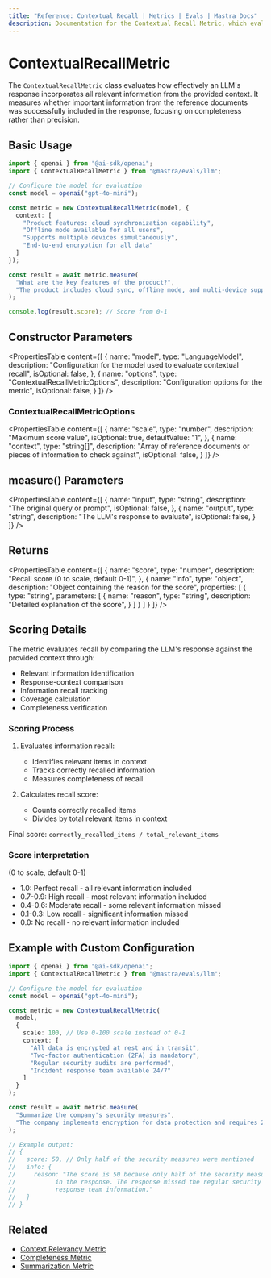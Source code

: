 ```yaml
---
title: "Reference: Contextual Recall | Metrics | Evals | Mastra Docs"
description: Documentation for the Contextual Recall Metric, which evaluates the completeness of LLM responses in incorporating relevant context.
---
```


# ContextualRecallMetric

The `ContextualRecallMetric` class evaluates how effectively an LLM's response incorporates all relevant information from the provided context. It measures whether important information from the reference documents was successfully included in the response, focusing on completeness rather than precision.

## Basic Usage

```typescript
import { openai } from "@ai-sdk/openai";
import { ContextualRecallMetric } from "@mastra/evals/llm";

// Configure the model for evaluation
const model = openai("gpt-4o-mini");

const metric = new ContextualRecallMetric(model, {
  context: [
    "Product features: cloud synchronization capability",
    "Offline mode available for all users",
    "Supports multiple devices simultaneously",
    "End-to-end encryption for all data"
  ]
});

const result = await metric.measure(
  "What are the key features of the product?",
  "The product includes cloud sync, offline mode, and multi-device support.",
);

console.log(result.score); // Score from 0-1
```

## Constructor Parameters

<PropertiesTable
  content={[
    {
      name: "model",
      type: "LanguageModel",
      description: "Configuration for the model used to evaluate contextual recall",
      isOptional: false,
    },
    {
      name: "options",
      type: "ContextualRecallMetricOptions",
      description: "Configuration options for the metric",
      isOptional: false,
    }
  ]}
/>

### ContextualRecallMetricOptions

<PropertiesTable
  content={[
    {
      name: "scale",
      type: "number",
      description: "Maximum score value",
      isOptional: true,
      defaultValue: "1",
    },
    {
      name: "context",
      type: "string[]",
      description: "Array of reference documents or pieces of information to check against",
      isOptional: false,
    }
  ]}
/>

## measure() Parameters

<PropertiesTable
  content={[
    {
      name: "input",
      type: "string",
      description: "The original query or prompt",
      isOptional: false,
    },
    {
      name: "output",
      type: "string",
      description: "The LLM's response to evaluate",
      isOptional: false,
    }
  ]}
/>

## Returns

<PropertiesTable
  content={[
    {
      name: "score",
      type: "number",
      description: "Recall score (0 to scale, default 0-1)",
    },
    {
      name: "info",
      type: "object",
      description: "Object containing the reason for the score",
      properties: [
        {
          type: "string",
          parameters: [
            {
              name: "reason",
              type: "string",
              description: "Detailed explanation of the score",
            }
          ]
        }
      ]
    }
  ]}
/>

## Scoring Details

The metric evaluates recall by comparing the LLM's response against the provided context through:
- Relevant information identification
- Response-context comparison
- Information recall tracking
- Coverage calculation
- Completeness verification

### Scoring Process

1. Evaluates information recall:
   - Identifies relevant items in context
   - Tracks correctly recalled information
   - Measures completeness of recall

2. Calculates recall score:
   - Counts correctly recalled items
   - Divides by total relevant items in context

Final score: `correctly_recalled_items / total_relevant_items`

### Score interpretation
(0 to scale, default 0-1)
- 1.0: Perfect recall - all relevant information included
- 0.7-0.9: High recall - most relevant information included
- 0.4-0.6: Moderate recall - some relevant information missed
- 0.1-0.3: Low recall - significant information missed
- 0.0: No recall - no relevant information included

## Example with Custom Configuration

```typescript
import { openai } from "@ai-sdk/openai";
import { ContextualRecallMetric } from "@mastra/evals/llm";

// Configure the model for evaluation
const model = openai("gpt-4o-mini");

const metric = new ContextualRecallMetric(
  model,
  {
    scale: 100, // Use 0-100 scale instead of 0-1
    context: [
      "All data is encrypted at rest and in transit",
      "Two-factor authentication (2FA) is mandatory",
      "Regular security audits are performed",
      "Incident response team available 24/7"
    ]
  }
);

const result = await metric.measure(
  "Summarize the company's security measures",
  "The company implements encryption for data protection and requires 2FA for all users.",
);

// Example output:
// {
//   score: 50, // Only half of the security measures were mentioned
//   info: {
//     reason: "The score is 50 because only half of the security measures were mentioned 
//           in the response. The response missed the regular security audits and incident 
//           response team information."
//   }
// }
```

## Related

+ [Context Relevancy Metric](./context-relevancy) 
+ [Completeness Metric](./completeness)
+ [Summarization Metric](./summarization)